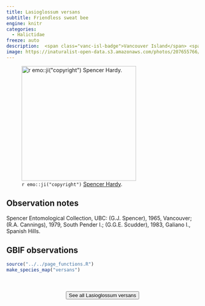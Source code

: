 ```yaml
---
title: Lasioglossum versans
subtitle: Friendless sweat bee
engine: knitr
categories:
  - Halictidae
freeze: auto
description:  <span class="vanc-isl-badge">Vancouver Island</span> <span class="lower-mainland-badge">Lower Mainland</span> <span class="coast-badge">Coast</span> <span class="gali-badge">Galiano</span>
image: https://inaturalist-open-data.s3.amazonaws.com/photos/207655766/large.jpeg
---
```

![`r emo::ji("copyright")` [Spencer Hardy ](https://www.inaturalist.org/photos/207655766).](https://inaturalist-open-data.s3.amazonaws.com/photos/207655766/large.jpeg){height=300}

## Observation notes  
Spencer Entomological Collection, UBC: (G.J. Spencer), 1965, <span class="hl-place-name">Vancouver</span>; (R.A. Cannings), 1979, South Pender I.; (G.G.E. Scudder), 1983, Galiano I., Spanish Hills.

## GBIF observations  


```r
source("../../page_functions.R")
make_species_map("versans")
```
<br><br>
<center>


<a href="https://www.zoology.ubc.ca/entomology/main/Hymenoptera/Halictidae/Lasioglossum%20versans.php"><button type="button" class="btn btn-secondary">See all Lasioglossum versans <i class="fa-solid fa-arrow-up-right-from-square"></i> </button></a>
</center>
